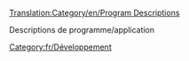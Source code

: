 [[Translation:Category/en/Program Descriptions]]

Descriptions de programme/application

[[Category:fr/Développement]]